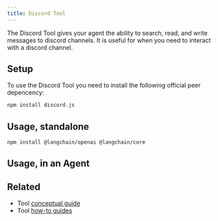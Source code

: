 ```yaml
---
title: Discord Tool
---
```


The Discord Tool gives your agent the ability to search, read, and write messages to discord channels.
It is useful for when you need to interact with a discord channel.

## Setup

To use the Discord Tool you need to install the following official peer depencency:

```bash npm
npm install discord.js
```
## Usage, standalone



```bash npm
npm install @langchain/openai @langchain/core
```

<DiscordTool />

## Usage, in an Agent


<Discord />

## Related

- Tool [conceptual guide](/oss/concepts/tools)
- Tool [how-to guides](/oss/how-to/#tools)
